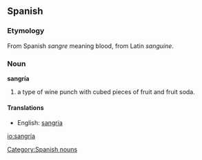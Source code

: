 == Spanish ==

=== Etymology ===
From Spanish ''sangre'' meaning blood, from Latin ''sanguine''.

=== Noun ===
'''sangría'''

# a type of wine punch with cubed pieces of fruit and fruit soda.

====Translations====
*English: [[sangria]]

[[io:sangría]]
[[Category:Spanish nouns]]